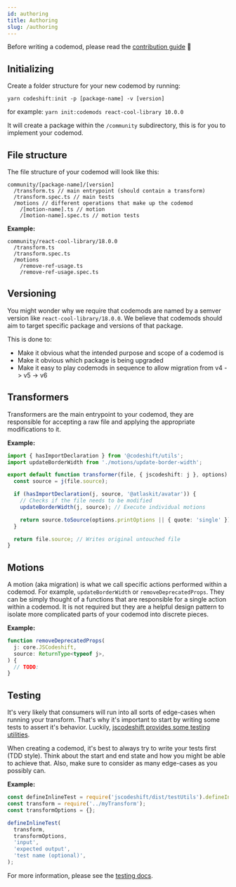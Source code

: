 ```yaml
---
id: authoring
title: Authoring
slug: /authoring
---
```


Before writing a codemod, please read the [contribution guide](docs/contribution) 🙏

## Initializing

Create a folder structure for your new codemod by running:

`yarn codeshift:init -p [package-name] -v [version]`

for example: `yarn init:codemods react-cool-library 10.0.0`

It will create a package within the `/community` subdirectory, this is for you to implement your codemod.

## File structure

The file structure of your codemod will look like this:

```
community/[package-name]/[version]
  /transform.ts // main entrypoint (should contain a transform)
  /transform.spec.ts // main tests
  /motions // different operations that make up the codemod
    /[motion-name].ts // motion
    /[motion-name].spec.ts // motion tests
```

**Example:**

```
community/react-cool-library/18.0.0
  /transform.ts
  /transform.spec.ts
  /motions
    /remove-ref-usage.ts
    /remove-ref-usage.spec.ts
```

## Versioning

You might wonder why we require that codemods are named by a semver version like `react-cool-library/18.0.0`.
We believe that codemods should aim to target specific package and versions of that package.

This is done to:

- Make it obvious what the intended purpose and scope of a codemod is
- Make it obvious which package is being upgraded
- Make it easy to play codemods in sequence to allow migration from v4 -> v5 -> v6

## Transformers

Transformers are the main entrypoint to your codemod, they are responsible for accepting a raw file and applying the appropriate modifications to it.

**Example:**

```ts
import { hasImportDeclaration } from '@codeshift/utils';
import updateBorderWidth from './motions/update-border-width';

export default function transformer(file, { jscodeshift: j }, options) {
  const source = j(file.source);

  if (hasImportDeclaration(j, source, '@atlaskit/avatar')) {
    // Checks if the file needs to be modified
    updateBorderWidth(j, source); // Execute individual motions

    return source.toSource(options.printOptions || { quote: 'single' }); // Writes modified AST to file
  }

  return file.source; // Writes original untouched file
}
```

## Motions

A motion (aka migration) is what we call specific actions performed within a codemod. For example, `updateBorderWidth` or `removeDeprecatedProps`.
They can be simply thought of a functions that are responsible for a single action within a codemod. It is not required but they are a helpful design pattern to isolate more complicated parts of your codemod into discrete pieces.

**Example:**

```ts
function removeDeprecatedProps(
  j: core.JSCodeshift,
  source: ReturnType<typeof j>,
) {
  // TODO:
}
```

## Testing

It's very likely that consumers will run into all sorts of edge-cases when running your transform. That's why it's important to start by writing some tests to assert it's behavior. Luckily, [jscodeshift provides some testing utilities](https://github.com/facebook/jscodeshift#unit-testing).

When creating a codemod, it's best to always try to write your tests first (TDD style). Think about the start and end state and how you might be able to achieve that. Also, make sure to consider as many edge-cases as you possibly can.

**Example:**

```ts
const defineInlineTest = require('jscodeshift/dist/testUtils').defineInlineTest;
const transform = require('../myTransform');
const transformOptions = {};

defineInlineTest(
  transform,
  transformOptions,
  'input',
  'expected output',
  'test name (optional)',
);
```

For more information, please see the [testing docs](testing).
